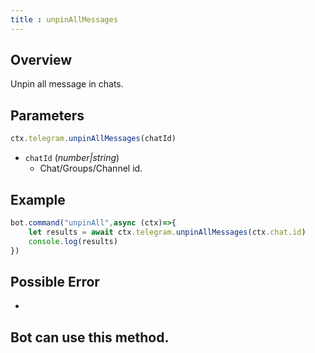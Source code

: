 ```yaml
---
title : unpinAllMessages
---
```

## Overview
Unpin all message in chats.
## Parameters
```ts 
ctx.telegram.unpinAllMessages(chatId)
```
- `chatId` (_number|string_)
    - Chat/Groups/Channel id.
## Example
```ts highlight=2
bot.command("unpinAll",async (ctx)=>{
    let results = await ctx.telegram.unpinAllMessages(ctx.chat.id)
    console.log(results)
})
```
## Possible Error
-
## Bot can use this method.